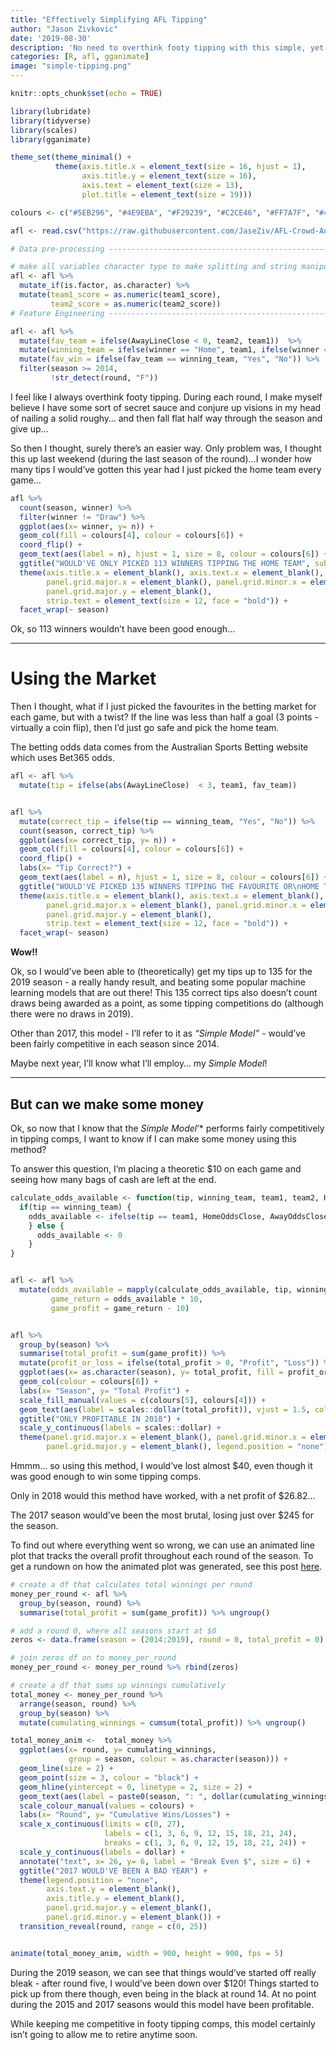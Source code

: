 ```yaml
---
title: "Effectively Simplifying AFL Tipping"
author: "Jason Zivkovic"
date: '2019-08-30'
description: 'No need to overthink footy tipping with this simple, yet competitive tipping method'
categories: [R, afl, gganimate]
image: "simple-tipping.png"
---
```


```r
knitr::opts_chunk$set(echo = TRUE)
```

```r
library(lubridate)
library(tidyverse)
library(scales)
library(gganimate)

theme_set(theme_minimal() +
          theme(axis.title.x = element_text(size = 16, hjust = 1), 
                axis.title.y = element_text(size = 16), 
                axis.text = element_text(size = 13),
                plot.title = element_text(size = 19)))

colours <- c("#5EB296", "#4E9EBA", "#F29239", "#C2CE46", "#FF7A7F", "#4D4D4D")

afl <- read.csv("https://raw.githubusercontent.com/JaseZiv/AFL-Crowd-Analytics/master/data/cleaned_data/afl_model_data.csv", stringsAsFactors = F)

# Data pre-processing -----------------------------------------------------

# make all variables character type to make splitting and string manipulation easier
afl <- afl %>% 
  mutate_if(is.factor, as.character) %>% 
  mutate(team1_score = as.numeric(team1_score),
         team2_score = as.numeric(team2_score))
# Feature Engineering -----------------------------------------------------

afl <- afl %>% 
  mutate(fav_team = ifelse(AwayLineClose < 0, team2, team1))  %>% 
  mutate(winning_team = ifelse(winner == "Home", team1, ifelse(winner == "Away", team2, "Draw"))) %>% 
  mutate(fav_win = ifelse(fav_team == winning_team, "Yes", "No")) %>% 
  filter(season >= 2014,
         !str_detect(round, "F"))

```

I feel like I always overthink footy tipping. During each round, I make myself believe I have some sort of secret sauce and conjure up visions in my head of nailing a solid roughy... and then fall flat half way through the season and give up...

So then I thought, surely there's an easier way. Only problem was, I thought this up last weekend (during the last season of the round)...I wonder how many tips I would've gotten this year had I just picked the home team every game...

```r
afl %>% 
  count(season, winner) %>% 
  filter(winner != "Draw") %>% 
  ggplot(aes(x= winner, y= n)) +
  geom_col(fill = colours[4], colour = colours[6]) +
  coord_flip() +
  geom_text(aes(label = n), hjust = 1, size = 8, colour = colours[6]) +
  ggtitle("WOULD'VE ONLY PICKED 113 WINNERS TIPPING THE HOME TEAM", subtitle = "Draws excluded") +
  theme(axis.title.x = element_blank(), axis.text.x = element_blank(), 
        panel.grid.major.x = element_blank(), panel.grid.minor.x = element_blank(),
        panel.grid.major.y = element_blank(),
        strip.text = element_text(size = 12, face = "bold")) +
  facet_wrap(~ season)
```

Ok, so 113 winners wouldn't have been good enough...

------------------------------------------------------------------------

# Using the Market

Then I thought, what if I just picked the favourites in the betting market for each game, but with a twist? If the line was less than half a goal (3 points - virtually a coin flip), then I'd just go safe and pick the home team.

The betting odds data comes from the Australian Sports Betting website which uses Bet365 odds.

```r
afl <- afl %>%
  mutate(tip = ifelse(abs(AwayLineClose)  < 3, team1, fav_team))


afl %>% 
  mutate(correct_tip = ifelse(tip == winning_team, "Yes", "No")) %>% 
  count(season, correct_tip) %>% 
  ggplot(aes(x= correct_tip, y= n)) +
  geom_col(fill = colours[4], colour = colours[6]) +
  coord_flip() +
  labs(x= "Tip Correct?") +
  geom_text(aes(label = n), hjust = 1, size = 8, colour = colours[6]) +
  ggtitle("WOULD'VE PICKED 135 WINNERS TIPPING THE FAVOURITE OR\nHOME TEAM IN CLOSE MARGIN GAMES") +
  theme(axis.title.x = element_blank(), axis.text.x = element_blank(), 
        panel.grid.major.x = element_blank(), panel.grid.minor.x = element_blank(),
        panel.grid.major.y = element_blank(),
        strip.text = element_text(size = 12, face = "bold")) +
  facet_wrap(~ season)
```

**Wow!!**

Ok, so I would've been able to (theoretically) get my tips up to 135 for the 2019 season - a really handy result, and beating some popular machine learning models that are out there! This 135 correct tips also doesn't count draws being awarded as a point, as some tipping competitions do (although there were no draws in 2019).

Other than 2017, this model - I'll refer to it as *"Simple Model"* - would've been fairly competitive in each season since 2014.

Maybe next year, I'll know what I'll employ... my *Simple Model*!

------------------------------------------------------------------------

## But can we make some money

Ok, so now that I know that the *Simple Model*'\* performs fairly competitively in tipping comps, I want to know if I can make some money using this method?

To answer this question, I'm placing a theoretic \$10 on each game and seeing how many bags of cash are left at the end.

```r

calculate_odds_available <- function(tip, winning_team, team1, team2, HomeOddsClose, AwayOddsClose) {
  if(tip == winning_team) {
    odds_available <- ifelse(tip == team1, HomeOddsClose, AwayOddsClose)
    } else {
      odds_available <- 0
    }
}


afl <- afl %>% 
  mutate(odds_available = mapply(calculate_odds_available, tip, winning_team, team1, team2, HomeOddsClose, AwayOddsClose),
         game_return = odds_available * 10,
         game_profit = game_return - 10)


afl %>% 
  group_by(season) %>% 
  summarise(total_profit = sum(game_profit)) %>% 
  mutate(profit_or_loss = ifelse(total_profit > 0, "Profit", "Loss")) %>% 
  ggplot(aes(x= as.character(season), y= total_profit, fill = profit_or_loss)) +
  geom_col(colour = colours[6]) +
  labs(x= "Season", y= "Total Profit") +
  scale_fill_manual(values = c(colours[5], colours[4])) +
  geom_text(aes(label = scales::dollar(total_profit)), vjust = 1.5, colour = colours[6]) +
  ggtitle("ONLY PROFITABLE IN 2018") +
  scale_y_continuous(labels = scales::dollar) +
  theme(panel.grid.major.x = element_blank(), panel.grid.minor.x = element_blank(),
        panel.grid.major.y = element_blank(), legend.position = "none")

```

Hmmm... so using this method, I would've lost almost \$40, even though it was good enough to win some tipping comps.

Only in 2018 would this method have worked, with a net profit of \$26.82...

The 2017 season would've been the most brutal, losing just over \$245 for the season.

To find out where everything went so wrong, we can use an animated line plot that tracks the overall profit throughout each round of the season. To get a rundown on how the animated plot was generated, see this post [here](https://www.dontblamethedata.com/blog/all-roads-lead-to-gganimate/).

```r
# create a df that calculates total winnings per round
money_per_round <- afl %>% 
  group_by(season, round) %>% 
  summarise(total_profit = sum(game_profit)) %>% ungroup()

# add a round 0, where all seasons start at $0
zeros <- data.frame(season = (2014:2019), round = 0, total_profit = 0)

# join zeros df on to money_per_round
money_per_round <- money_per_round %>% rbind(zeros)

# create a df that sums up winnings cumulatively
total_money <- money_per_round %>% 
  arrange(season, round) %>% 
  group_by(season) %>% 
  mutate(cumulating_winnings = cumsum(total_profit)) %>% ungroup()
```

```r
total_money_anim <-  total_money %>%
  ggplot(aes(x= round, y= cumulating_winnings, 
             group = season, colour = as.character(season))) +
  geom_line(size = 2) +
  geom_point(size = 3, colour = "black") +
  geom_hline(yintercept = 0, linetype = 2, size = 2) +
  geom_text(aes(label = paste0(season, ": ", dollar(cumulating_winnings))), hjust = -0.3, size = 6) +
  scale_colour_manual(values = colours) +
  labs(x= "Round", y= "Cumulative Wins/Losses") +
  scale_x_continuous(limits = c(0, 27), 
                     labels = c(1, 3, 6, 9, 12, 15, 18, 21, 24), 
                     breaks = c(1, 3, 6, 9, 12, 15, 18, 21, 24)) +
  scale_y_continuous(labels = dollar) +
  annotate("text", x= 26, y= 6, label = "Break Even $", size = 6) +
  ggtitle("2017 WOULD'VE BEEN A BAD YEAR") +
  theme(legend.position = "none", 
        axis.text.y = element_blank(), 
        axis.title.y = element_blank(), 
        panel.grid.major.y = element_blank(), 
        panel.grid.minor.y = element_blank()) +
  transition_reveal(round, range = c(0, 25))


animate(total_money_anim, width = 900, height = 900, fps = 5)
```

During the 2019 season, we can see that things would've started off really bleak - after round five, I would've been down over \$120! Things started to pick up from there though, even being in the black at round 14. At no point during the 2015 and 2017 seasons would this model have been profitable.

While keeping me competitive in footy tipping comps, this model certainly isn't going to allow me to retire anytime soon.
